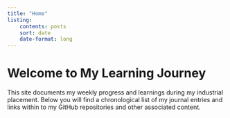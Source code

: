 ```yaml
---
title: "Home"
listing:
    contents: posts
    sort: date
    date-format: long
---
```


# Welcome to My Learning Journey

This site documents my weekly progress and learnings during my industrial placement. Below you will find a chronological list of my journal entries and links within to my GitHub repositories and other associated content.